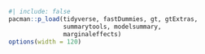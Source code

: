 ```r
#| include: false
pacman::p_load(tidyverse, fastDummies, gt, gtExtras,
               summarytools, modelsummary, 
               marginaleffects)
options(width = 120)
```